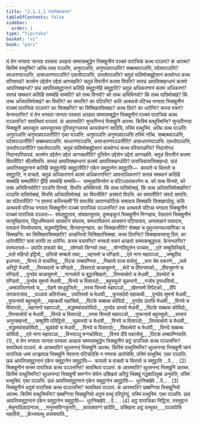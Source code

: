 ```yaml
---
title: "2.1.1.1 पाराजिककण्ड"
tableOfContents: false
sidebar:
  order: 1
type: "tipitaka"
basket: "vi"
book: "pari"
---
```



<DynamicBreadcrumb />

<Division number="201" book="pari">

<Paragraph number="662" book="pari">
यं तेन भगवता जानता पस्सता अरहता सम्मासम्बुद्धेन भिक्खुनीनं पञ्चमं पाराजिकं कत्थ पञ्ञत्तं? कं आरब्भ? किस्मिं वत्थुस्मिं? अत्थि तत्थ पञ्ञत्ति, अनुपञ्ञत्ति, अनुप्पन्नपञ्ञत्ति? सब्बत्थपञ्ञत्ति, पदेसपञ्ञत्ति? साधारणपञ्ञत्ति, असाधारणपञ्ञत्ति? एकतोपञ्ञत्ति, उभतोपञ्ञत्ति? चतुन्नं पातिमोक्खुद्देसानं कत्थोगधं कत्थ परियापन्नं? कतमेन उद्देसेन उद्देसं आगच्छति? चतुन्नं विपत्तीनं कतमा विपत्ति? सत्तन्नं आपत्तिक्खन्धानं कतमो आपत्तिक्खन्धो? छन्नं आपत्तिसमुट्ठानानं कतिहि समुट्ठानेहि समुट्ठाति? चतुन्नं अधिकरणानं कतमं अधिकरणं? सत्तन्नं समथानं कतिहि समथेहि सम्मति? को तत्थ विनयो? को तत्थ अभिविनयो? किं तत्थ पातिमोक्खं? किं तत्थ अधिपातिमोक्खं? का विपत्ति? का सम्पत्ति? का पटिपत्ति? कति अत्थवसे पटिच्च भगवता भिक्खुनीनं पञ्चमं पाराजिकं पञ्ञत्तं? का सिक्खन्ति? का सिक्खितसिक्खा? कत्थ ठितं? का धारेन्ति? कस्स वचनं? केनाभतन्ति?
</Paragraph>

</Division>
<Division number="202" book="pari">

<Paragraph number="663" book="pari">
यं तेन भगवता जानता पस्सता अरहता सम्मासम्बुद्धेन भिक्खुनीनं पञ्चमं पाराजिकं कत्थ पञ्ञत्तन्ति? सावत्थियं पञ्ञत्तं. कं आरब्भाति? सुन्दरीनन्दं भिक्खुनिं आरब्भ. किस्मिं वत्थुस्मिन्ति? सुन्दरीनन्दा भिक्खुनी अवस्सुता अवस्सुतस्स पुरिसपुग्गलस्स कायसंसग्गं सादियि, तस्मिं वत्थुस्मिं. अत्थि तत्थ पञ्ञत्ति अनुपञ्ञत्ति अनुप्पन्नपञ्ञत्तीति? एका पञ्ञत्ति. अनुपञ्ञत्ति अनुप्पन्नपञ्ञत्ति तस्मिं नत्थि. सब्बत्थपञ्ञत्ति, पदेसपञ्ञत्तीति? सब्बत्थपञ्ञत्ति. साधारणपञ्ञत्ति, असाधारणपञ्ञत्तीति? असाधारणपञ्ञत्ति. एकतोपञ्ञत्ति, उभतोपञ्ञत्तीति? एकतोपञ्ञत्ति. चतुन्नं पातिमोक्खुद्देसानं कत्थोगधं कत्थ परियापन्नन्ति? निदानोगधं निदानपरियापन्नं. कतमेन उद्देसेन उद्देसं आगच्छतीति? दुतियेन उद्देसेन उद्देसं आगच्छति. चतुन्नं विपत्तीनं कतमा विपत्तीति? सीलविपत्ति. सत्तन्नं आपत्तिक्खन्धानं कतमो आपत्तिक्खन्धोति? पाराजिकापत्तिक्खन्धो. छन्नं आपत्तिसमुट्ठानानं कतिहि समुट्ठानेहि समुट्ठातीति? एकेन समुट्ठानेन समुट्ठाति—  कायतो च चित्ततो च समुट्ठाति, न वाचतो. चतुन्नं अधिकरणानं कतमं अधिकरणन्ति? आपत्ताधिकरणं? सत्तन्नं समथानं कतिहि समथेहि सम्मतीति? द्वीहि समथेहि सम्मति—  सम्मुखाविनयेन च पटिञ्ञातकरणेन च. को तत्थ विनयो, को तत्थ अभिविनयोति? पञ्ञत्ति विनयो, विभत्ति अभिविनयो. किं तत्थ पातिमोक्खं, किं तत्थ अधिपातिमोक्खन्ति? पञ्ञत्ति पातिमोक्खं, विभत्ति अधिपातिमोक्खं. का विपत्तीति? असंवरो विपत्ति. का सम्पत्तीति? संवरो सम्पत्ति. का पटिपत्तीति? “न एवरूपं करिस्सामी”ति यावजीवं आपाणकोटिकं समादाय सिक्खति सिक्खापदेसु. कति अत्थवसे पटिच्च भगवता भिक्खुनीनं पञ्चमं पाराजिकं पञ्ञत्तन्ति? दस अत्थवसे पटिच्च भगवता भिक्खुनीनं पञ्चमं पाराजिकं पञ्ञत्तं—  संघसुट्ठुताय, संघफासुताय, दुम्मङ्कूनं भिक्खुनीनं निग्गहाय, पेसलानं भिक्खुनीनं फासुविहाराय, दिट्ठधम्मिकानं आसवानं संवराय, सम्परायिकानं आसवानं पटिघाताय, अप्पसन्नानं पसादाय, पसन्नानं भिय्योभावाय, सद्धम्मट्ठितिया, विनयानुग्गहाय. का सिक्खन्तीति? सेक्खा च पुथुज्जनकल्याणिका च सिक्खन्ति. का सिक्खितसिक्खाति? अरहन्तियो सिक्खितसिक्खा. कत्थ ठितन्ति? सिक्खाकामासु ठितं. का धारेन्तीति? यासं वत्तति ता धारेन्ति. कस्स वचनन्ति? भगवतो वचनं अरहतो सम्मासम्बुद्धस्स. केनाभतन्ति? परम्पराभतं—
</Paragraph>

<Paragraph number="664" type="verses" book="pari">
उपालि दासको चेव,_  
_सोणको सिग्गवो तथा;_  
_मोग्गलिपुत्तेन पञ्चमा,_  
_एते जम्बुसिरिव्हये._  

</Paragraph>

<Paragraph number="665" book="pari">
_ततो महिन्दो इट्टियो,_  
उत्तियो सम्बलो तथा;_  
_भद्दनामो च पण्डितो._  

</Paragraph>

<Paragraph number="666" type="verses" book="pari">
_एते नागा महापञ्ञा,_  
_जम्बुदीपा इधागता;_  
_विनयं ते वाचयिंसु,_  
_पिटकं तम्बपण्णिया._  

</Paragraph>

<Paragraph number="667" type="verses" book="pari">
_निकाये पञ्च वाचेसुं,_  
_सत्त चेव पकरणे;_  
_ततो अरिट्ठो मेधावी,_  
_तिस्सदत्तो च पण्डितो._  

</Paragraph>

<Paragraph number="668" type="verses" book="pari">
_विसारदो काळसुमनो,_  
_थेरो च दीघनामको;_  
_दीघसुमनो च पण्डितो._  

</Paragraph>

<Paragraph number="669" type="verses" book="pari">
_पुनदेव काळसुमनो,_  
_नागत्थेरो च बुद्धरक्खितो;_  
_तिस्सत्थेरो च मेधावी,_  
_देवत्थेरो च पण्डितो._  

</Paragraph>

<Paragraph number="670" type="verses" book="pari">
_पुनदेव सुमनो मेधावी,_  
_विनये च विसारदो;_  
_बहुस्सुतो चूळनागो,_  
_गजोव दुप्पधंसियो._  

</Paragraph>

<Paragraph number="671" type="verses" book="pari">
_धम्मपालितनामो च,_  
_रोहणे साधुपूजितो;_  
_तस्स सिस्सो महापञ्ञो,_  
_खेमनामो तिपेटको._  

</Paragraph>

<Paragraph number="672" type="verses" book="pari">
_दीपे तारकराजाव,_  
_पञ्ञाय अतिरोचथ;_  
उपतिस्सो च मेधावी,_  
_फुस्सदेवो महाकथी._  

</Paragraph>

<Paragraph number="673" type="verses" book="pari">
_पुनदेव सुमनो मेधावी,_  
_पुप्फनामो बहुस्सुतो;_  
_महाकथी महासिवो,_  
_पिटके सब्बत्थ कोविदो._  

</Paragraph>

<Paragraph number="674" type="verses" book="pari">
_पुनदेव उपालि मेधावी,_  
_विनये च विसारदो;_  
_महानागो महापञ्ञो,_  
_सद्धम्मवंसकोविदो._  

</Paragraph>

<Paragraph number="675" type="verses" book="pari">
_पुनदेव अभयो मेधावी,_  
_पिटके सब्बत्थ कोविदो;_  
_तिस्सत्थेरो च मेधावी,_  
_विनये च विसारदो._  

</Paragraph>

<Paragraph number="676" type="verses" book="pari">
_तस्स सिस्सो महापञ्ञो,_  
_पुप्फनामो बहुस्सुतो;_  
_सासनं अनुरक्खन्तो,_  
_जम्बुदीपे पतिट्ठितो._  

</Paragraph>

<Paragraph number="677" type="verses" book="pari">
_चूळाभयो च मेधावी,_  
_विनये च विसारदो;_  
_तिस्सत्थेरो च मेधावी,_  
_सद्धम्मवंसकोविदो._  

</Paragraph>

<Paragraph number="678" type="verses" book="pari">
_चूळदेवो च मेधावी,_  
_विनये च विसारदो;_  
_सिवत्थेरो च मेधावी,_  
_विनये सब्बत्थ कोविदो._  

</Paragraph>

<Paragraph number="679" type="verses" book="pari">
_एते नागा महापञ्ञा,_  
_विनयञ्ञू मग्गकोविदा;_  
_विनयं दीपे पकासेसुं,_  
_पिटकं तम्बपण्णियाति. (1)_  

</Paragraph>

</Division>
<Division number="203" book="pari">

<Paragraph number="680" book="pari">
यं तेन भगवता जानता पस्सता अरहता सम्मासम्बुद्धेन भिक्खुनीनं छट्ठं पाराजिकं कत्थ पञ्ञत्तन्ति? सावत्थियं पञ्ञत्तं. कं आरब्भाति? थुल्लनन्दं भिक्खुनिं आरब्भ. किस्मिं वत्थुस्मिन्ति? थुल्लनन्दा भिक्खुनी जानं पाराजिकं धम्मं अज्झापन्नं भिक्खुनिं नेवत्तना पटिचोदेसि न गणस्स आरोचेसि, तस्मिं वत्थुस्मिं. एका पञ्ञत्ति. छन्नं आपत्तिसमुट्ठानानं एकेन समुट्ठानेन समुट्ठाति—  कायतो च वाचतो च चित्ततो च समुट्ठाति …पे… . (2)
</Paragraph>

</Division>
<Division number="204" book="pari">

<Paragraph number="681" book="pari">
भिक्खुनीनं सत्तमं पाराजिकं कत्थ पञ्ञत्तन्ति? सावत्थियं पञ्ञत्तं. कं आरब्भाति? थुल्लनन्दं भिक्खुनिं आरब्भ. किस्मिं वत्थुस्मिन्ति? थुल्लनन्दा भिक्खुनी समग्गेन संघेन उक्खित्तं अरिट्ठं भिक्खुं गद्धबाधिपुब्बं अनुवत्ति, तस्मिं वत्थुस्मिं. एका पञ्ञत्ति. छन्नं आपत्तिसमुट्ठानानं एकेन समुट्ठानेन समुट्ठाति—  धुरनिक्खेपे …पे… . (3)
</Paragraph>

</Division>
<Division number="205" book="pari">

<Paragraph number="682" book="pari">
भिक्खुनीनं अट्ठमं पाराजिकं कत्थ पञ्ञत्तन्ति? सावत्थियं पञ्ञत्तं. कं आरब्भाति? छब्बग्गिया भिक्खुनियो आरब्भ. किस्मिं वत्थुस्मिन्ति? छब्बग्गिया भिक्खुनियो अट्ठमं वत्थुं परिपूरेसुं, तस्मिं वत्थुस्मिं. एका पञ्ञत्ति. छन्नं आपत्तिसमुट्ठानानं एकेन समुट्ठानेन समुट्ठाति—  धुरनिक्खेपे …पे… . (4)

</Paragraph>
</Division>

<Paragraph number="683" type="center" book="pari">
अट्ठ पाराजिका निट्ठिता.



</Paragraph>

<Paragraph number="684" type="center" book="pari">
तस्सुद्दानं


</Paragraph>

<Paragraph number="685" type="verses" book="pari">
_मेथुनादिन्नादानञ्च,_  
_मनुस्सविग्गहुत्तरि;_  
_कायसंसग्गं छादेति,_  
उक्खित्ता अट्ठ वत्थुका;_  
_पञ्ञापेसि महावीरो,_  
_छेज्जवत्थू असंसयाति._
</Paragraph>